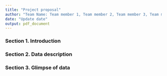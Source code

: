 ```yaml
---
title: "Project proposal"
author: "Team Name: Team member 1, Team member 2, Team member 3, Team member 4"
date: "Update date"
output: pdf_document
---
```


### Section 1. Introduction

### Section 2. Data description

### Section 3. Glimpse of data 


